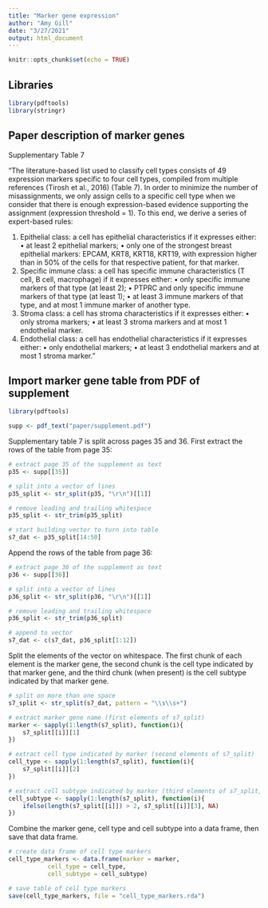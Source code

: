```yaml
---
title: "Marker gene expression"
author: "Amy Gill"
date: "3/27/2021"
output: html_document
---
```


```r
knitr::opts_chunk$set(echo = TRUE)
```


## Libraries

```r
library(pdftools)
library(stringr)
```

## Paper description of marker genes

Supplementary Table 7

"The literature-based list used to classify cell types consists of 49 expression markers specific to four cell types, compiled from multiple references (Tirosh et al., 2016) (Table 7). In order to minimize the number of misassignments, we only assign cells to a specific cell type when we consider that there is enough expression-based evidence supporting the assignment (expression threshold = 1). To this end, we derive a series of expert-based rules:

1. Epithelial class: a cell has epithelial characteristics if it expresses either:
• at least 2 epithelial markers;
• only one of the strongest breast epithelial markers: EPCAM, KRT8, KRT18, KRT19, with expression
higher than in 50% of the cells for that respective patient, for that marker.
2. Specific immune class: a cell has specific immune characteristics (T cell, B cell, macrophage) if it expresses
either:
• only specific immune markers of that type (at least 2);
• PTPRC and only specific immune markers of that type (at least 1);
• at least 3 immune markers of that type, and at most 1 immune marker of another type.
3. Stroma class: a cell has stroma characteristics if it expresses either:
• only stroma markers;
• at least 3 stroma markers and at most 1 endothelial marker.
4. Endothelial class: a cell has endothelial characteristics if it expresses either:
• only endothelial markers;
• at least 3 endothelial markers and at most 1 stroma marker."


## Import marker gene table from PDF of supplement

```r
library(pdftools)

supp <- pdf_text("paper/supplement.pdf")
```

Supplementary table 7 is split across pages 35 and 36. First extract the rows of the table from page 35:

```r
# extract page 35 of the supplement as text
p35 <- supp[[35]]

# split into a vector of lines
p35_split <- str_split(p35, "\r\n")[[1]]

# remove leading and trailing whitespace
p35_split <- str_trim(p35_split)

# start building vector to turn into table 
s7_dat <- p35_split[14:50]
```

Append the rows of the table from page 36:

```r
# extract page 36 of the supplement as text
p36 <- supp[[36]]

# split into a vector of lines
p36_split <- str_split(p36, "\r\n")[[1]]

# remove leading and trailing whitespace
p36_split <- str_trim(p36_split)

# append to vector 
s7_dat <- c(s7_dat, p36_split[1:12])
```

Split the elements of the vector on whitespace. The first chunk of each element is the marker gene, the second chunk is the cell type indicated by that marker gene, and the third chunk (when present) is the cell subtype indicated by that marker gene.

```r
# split on more than one space
s7_split <- str_split(s7_dat, pattern = "\\s\\s+")

# extract marker gene name (first elements of s7_split)
marker <- sapply(1:length(s7_split), function(i){
	s7_split[[i]][1]
})

# extract cell type indicated by marker (second elements of s7_split)
cell_type <- sapply(1:length(s7_split), function(i){
	s7_split[[i]][2]
})

# extract cell subtype indicated by marker (third elements of s7_split, if they exist)
cell_subtype <- sapply(1:length(s7_split), function(i){
	ifelse(length(s7_split[[i]]) > 2, s7_split[[i]][3], NA)
})
```

Combine the marker gene, cell type and cell subtype into a data frame, then save that data frame.

```r
# create data frame of cell type markers
cell_type_markers <- data.frame(marker = marker,
		   cell_type = cell_type,
		   cell_subtype = cell_subtype)

# save table of cell type markers
save(cell_type_markers, file = "cell_type_markers.rda")
```

